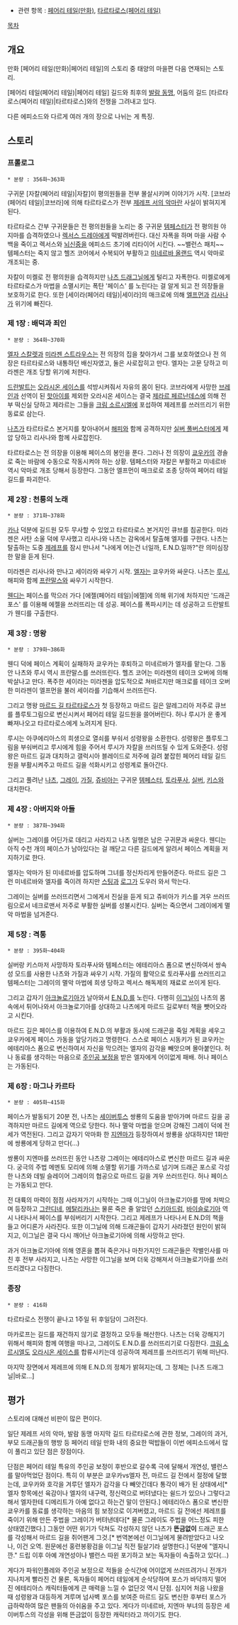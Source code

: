 * 관련 항목 : [[페어리 테일(만화)]], [[타르타로스(페어리 테일)]]

[[목차]]

== 개요 ==
만화 [페어리 테일(만화)|페어리 테일]의 스토리 중 태양의 마을편 다음 연재되는 스토리. 

[페어리 테일(페어리 테일)|페어리 테일] 길드와 최후의 [[발람 동맹]], 어둠의 길드 [타르타로스(페어리 테일)|타르타로스]와의 전쟁을 그려내고 있다. 

다른 에피소드와 다르게 여러 개의 장으로 나뉘는 게 특징.

== 스토리 ==

=== 프롤로그 ===
 * 분량 : 356화~363화

구귀문 [자칼(페어리 테일)|자칼]이 평의원들을 전부 몰살시키며 이야기가 시작. [코브라(페어리 테일)|코브라]에 의해 타르타로스가 전부 [[에테리아스|제레프 서의 악마]]란 사실이 밝혀지게 된다.

타르타로스 간부 구귀문들은 전 평의원들을 노리는 중 구귀문 [[템페스터]]가 전 평의원 야지마를 습격하였으나 [[렉서스 드레아]]에게 떡발려버린다. 대신 자폭을 하며 마을 사람 수백을 죽이고 렉서스와 [[프리드 저스틴|뇌]][[에버그린|신]][[빅스로|중]]을 에피소드 초기에 리타이어 시킨다. ~~밸런스 패치~~ 템페스터는 죽지 않고 헬즈 코어에서 수복되어 부활하고 [[미네르바 올랜드]] 역시 악마로 개조되는 중.

자칼이 미켈로 전 평의원을 습격하지만 [[나츠 드래그닐]]에게 털리고 자폭한다. 미켈로에게 타르타로스가 마법을 소멸시키는 폭탄 '페이스' 를 노린다는 걸 알게 되고 전 의장들을 보호하기로 한다. 또한 [세이라(페어리 테일)|세이라]의 매크로에 의해 [[엘프먼]]과 [[리사나]]가 위기에 빠진다.

=== 제 1장 : 배덕과 죄인 ===
 * 분량 : 364화~370화

[[엘자 스칼렛]]과 [[미라젠 스트라우스]]는 전 의장의 집을 찾아가서 그를 보호하였으나 전 의장은 타르타로스와 내통하던 배신자였고, 둘은 사로잡히고 만다. 엘자는 고문 당하고 미라젠은 개조 당할 위기에 처한다.

[[메스트 그라이더|드란발트]]는 [[오라시온 세이스]]를 석방시켜줘서 자유의 몸이 된다. 코브라에게 사망한 [[브레인(페어리테일)|브레인]]과 선역이 된 [[핫아이]]를 제외한 오라시온 세이스는 결국 [[제라르 페르난데스]]에 의해 전부 떡신실 당하고 제라르는 그들을 [[크림 소르시엘]]에 포섭하여 제레프를 쓰러뜨리기 위한 동료로 삼는다.

[[나츠 드래그닐|나츠]]가 타르타로스 본거지를 찾아내어서 [[해피(페어리 테일)|해피]]와 함께 공격하지만 [[실버 풀버스터]]에게 제압 당하고 리사나와 함께 사로잡힌다.

타르타로스는 전 의장을 이용해 페이스의 봉인을 푼다. 그러나 전 의장이 [[쿄우카(페어리 테일)|쿄우카]]의 경솔로 죽는 바람에 수동으로 작동시켜야 하는 상황. 템페스터와 자칼은 부활하고 미네르바 역시 악마로 개조 당해서 등장한다. 그동안 엘프먼이 매크로로 조종 당하여 페어리 테일 길드를 파괴한다.

=== 제 2장 : 천룡의 노래 ===
 * 분량 : 371화~378화

[[카나 알베로나|카나]] 덕분에 길드원 모두 무사할 수 있었고 타르타로스 본거지인 큐브를 침공한다. 미라젠은 사탄 소울 덕에 무사했고 리사나와 나츠는 감옥에서 탈출해 엘자를 구한다. 나츠는 탈출하는 도중 [[제레프]]를 잠시 만나서 "나에게 어는건 너일까, E.N.D.일까?"란 의미심장한 말을 듣게 된다.

미라젠은 리사나와 만나고 세이라와 싸우기 시작. [[엘자 스칼렛|엘자]]는 쿄우카와 싸운다. 나츠는 [[루시 하트필리아|루시]], 해피와 함께 [[프란말스]]와 싸우기 시작한다.

[[웬디 마벨|웬디]]는 페이스를 막으러 가다 [에젤(페어리 테일)|에젤]에 의해 위기에 처하지만 '드래곤 포스' 를 이용해 에젤을 쓰러뜨리는 데 성공. 페이스를 폭파시키는 데 성공하고 드란발트가 웬디를 구출한다.

=== 제 3장 : 명왕 ===
 * 분량 : 379화~386화

웬디 덕에 페이스 계획이 실패하자 쿄우카는 후퇴하고 미네르바가 엘자를 맡는다. 그동안 나츠와 루시 역시 프란말스를 쓰러뜨린다. 헬즈 코어는 미라젠의 테이크 오버에 의해 박살나고 만다. 폭주한 세이라는 미라젠을 압도적으로 쳐바르지만 매크로를 테이크 오버한 미라젠이 엘프먼을 불러 세이라를 기습해서 쓰러뜨린다.

그리고 명왕 [[마르드 길 타르타로스]]가 첫 등장하고 마르드 길은 알레그리아 저주로 큐브를 플루토그림으로 변신시켜서 페어리 테일 길드원을 쓸어버린다. 허나 루시가 운 좋게 빠져나오고 타르타로스에게 노려지게 된다.

루시는 아쿠에리아스의 희생으로 열쇠를 부숴서 성령왕을 소환한다. 성령왕은 플루토그림을 부숴버리고 루시에게 힘을 주어서 루시가 자칼을 쓰러뜨릴 수 있게 도와준다. 성령왕은 마르드 길과 대치하고 갤럭시아 블레이드로 저주에 걸려 붙잡힌 페어리 테일 길드원을 부활시켜주고 마르드 길을 석화시키고 성령계로 돌아간다.

그리고 풀려난 [[나츠 드래그닐|나츠]], [[그레이 풀버스터|그레이]], [[가질 레드폭스|가질]], [[쥬비아 록서|쥬비아]]는 구귀문 [[템페스터]], [[토라푸사]], [[실버 풀버스터|실버]], [[키스(페어리 테일)|키스]]와 대치한다.

=== 제 4장 : 아버지와 아들 ===
 * 분량 : 387화~394화

실버는 그레이를 어딘가로 데리고 사라지고 나츠 일행은 남은 구귀문과 싸운다. 웬디는 아직 수천 개의 페이스가 남아있다는 걸 깨닫고 다른 길드에게 알려서 페이스 계획을 저지하기로 한다.

엘자는 악마가 된 미네르바를 압도하며 그녀를 정신차리게 만들어준다. 마르드 길은 그런 미네르바와 엘자를 죽이려 하지만 [[스팅 유클리프|스팅]]과 [[로그 체니|로그]]가 도우러 와서 막는다.

그레이는 실버를 쓰러뜨리면서 그에게서 진실을 듣게 되고 쥬비아가 키스를 겨우 쓰러뜨림으로서 네크로맨서 저주로 부활한 실버를 성불시킨다. 실버는 죽으면서 그레이에게 멸악 마법을 넘겨준다.

=== 제 5장 : 격통 ===
 * 분량 : 395화~404화

실버랑 키스마저 사망하자 토라푸사와 템페스터는 에테리아스 폼으로 변신하여서 쌍속성 모드를 사용한 나츠와 가질과 싸우기 시작. 가질의 활약으로 토라푸사를 쓰러뜨리고 템페스터는 그레이의 멸악 마법에 희생 당하고 렉서스 해독제의 재료로 쓰이게 된다.

그리고 갑자기 [[아크놀로기아]]가 날아와서 [[E.N.D.]]를 노린다. 다행히 [[이그닐]]이 나츠의 몸 속에서 튀어나와서 아크놀로기아를 상대하고 나츠에게 마르드 길로부터 책을 뺏어오라고 시킨다.

마르드 길은 페이스를 이용하여 E.N.D.의 부활과 동시에 드래곤을 죽일 계획을 세우고 쿄우카에게 페이스 가동을 앞당기라고 명령한다. 스스로 페이스 시동키가 된 쿄우카는 에테리아스 폼으로 변신하여서 자신을 막으려는 엘자의 감각을 빼앗으며 몰아붙인다. 허나 동료를 생각하는 마음으로 [[주인공 보정]]을 받은 엘자에게 어이없게 패배. 허나 페이스는 가동된다. 

=== 제 6장 : 마그나 카르타 ===
 * 분량 : 405화~415화

페이스가 발동되기 20분 전, 나츠는 [[세이버투스]] 쌍룡의 도움을 받아가며 마르드 길을 공격하지만 마르드 길에게 역으로 당한다. 허나 멸악 마법을 얻으며 강해진 그레이 덕에 전세가 역전된다. 그리고 갑자기 악마화 한 [[지엔마]]가 등장하여서 쌍룡을 상대하지만 1화만에 쌍룡에게 당하고 만다(...)

쌍룡이 지엔마를 쓰러뜨린 동안 나츠랑 그레이는 에테리아스로 변신한 마르드 길과 싸운다. 궁극의 주법 메멘토 모리에 의해 소멸할 위기를 가까스로 넘기며 드래곤 포스로 각성한 나츠와 데빌 슬레이어 그레이의 협공으로 마르드 길을 겨우 쓰러뜨린다. 허나 페이스는 가동되고 만다.

전 대륙의 마력이 점점 사라져가기 시작하는 그때 이그닐이 아크놀로기아를 땅에 처박으며 등장하고 [[그란디네]], [[메탈리카나]]는 물론 죽은 줄 알았던 [[스키아드럼]], [[바이슬로기아]] 역시 나타나서 페이스를 부숴버리기 시작한다. 그리고 제레프가 나타나서 E.N.D의 책을 들고 어디론가 사라진다. 또한 이그닐에 의해 드래곤들이 갑자기 사라졌던 원인이 밝혀지고, 이그닐은 결국 다시 깨어난 아크놀로기아에 의해 사망하고 만다.

과거 아크놀로기아에 의해 영혼을 뽑혀 죽은거나 마찬가지인 드래곤들은 작별인사를 마친 후 전부 사라지고, 나츠는 사망한 이그닐을 보며 더욱 강해져서 아크놀로기아를 쓰러뜨리겠다고 다짐한다. 

=== 종장 ===
 * 분량 : 416화

타르타로스 전쟁이 끝나고 1주일 뒤 후일담이 그려진다.

마카로프는 길드를 재건하지 않기로 결정하고 모두들 해산한다. 나츠는 더욱 강해지기 위해서 해피와 함께 여행을 떠나고, 그레이도 E.N.D.를 쓰러뜨리기로 다짐한다. [[크림 소르시엘]]도 [[오라시온 세이스]]를 합류시키는데 성공하여 제레프를 쓰러뜨리기 위해 떠난다.

마지막 장면에서 제레프에 의해 E.N.D.의 정체가 밝혀지는데, 그 정체는 [나츠 드래그닐|바로...]
== 평가 ==
스토리에 대해선 비판이 많은 편이다.

일단 제레프 서의 악마, 발람 동맹 마지막 길드 타르타로스에 관한 정보, 그레이의 과거, 부모 드래곤들의 행방 등 페어리 테일 만화 내의 중요한 떡밥들이 이번 에피소드에서 많이 풀리고 있단 점은 장점이다.

단점은 페어리 테일 특유의 주인공 보정이 후반으로 갈수록 극에 달해서 개연성, 밸런스를 말아먹었단 점이다. 특히 이 부분은 쿄우카vs엘자 전, 마르드 길 전에서 절정에 달했는데, 쿄우카와 호각을 겨루던 엘자가 감각을 다 빼앗긴데다 통각이 배가 된 상태에서[* 엘자 항목에선 육감이나 엘자의 내구력, 정신력으로 버텨냈다는 쉴드가 있으나 그렇다고 해서 엘자한테 디메리트가 아예 없다고 하는건 말이 안된다.] 에테리아스 폼으로 변신한 쿄우카를 동료를 생각하는 마음의 힘 보정으로 이겨버렸고, 마르드 길 전에선 제레프를 죽이기 위해 만든 주법을 그레이가 버텨낸데다[* 물론 그레이도 주법을 어느정도 피한 상태였긴했다.] 그동안 어떤 위기가 닥쳐도 각성하지 않던 나츠가 '''뜬금없이''' 드래곤 포스를 각성해서 마르드 길을 쥐어팬게 그것.[* 번역본에선 이그닐에게 물려받았다고 나오나, 이건 오역. 원문에선 홍련봉황검을 이그닐 직전 필살기라 설명한다.] 덕분에 "엘자니깐." 드립 이후 아예 개연성이나 밸런스 따윈 포기하고 보는 독자들이 속출하고 있다(...)

게다가 파워인플레와 주인공 보정으로 적들을 순식간에 어이없게 쓰러뜨려가니 전개가 지나치게 빨라진 건 물론, 독자들이 페어리 테일에게 순삭당하며 포스가 바닥까지 떨어진 에테리아스 캐릭터들에게 큰 매력을 느낄 수 없단것 역시 단점. 심지어 처음 나왔을 때 성령왕과 대등하게 겨루며 넘사벽 포스를 보여준 마르드 길도 변신한 후부터 포스가 급하락하여 많은 팬들의 아쉬움을 주고 있다. 게다가 미네르바, 지엔마 부녀의 등장은 세이버투스의 각성을 위해 뜬금없이 등장한 캐릭터라고 까이기도 한다.
